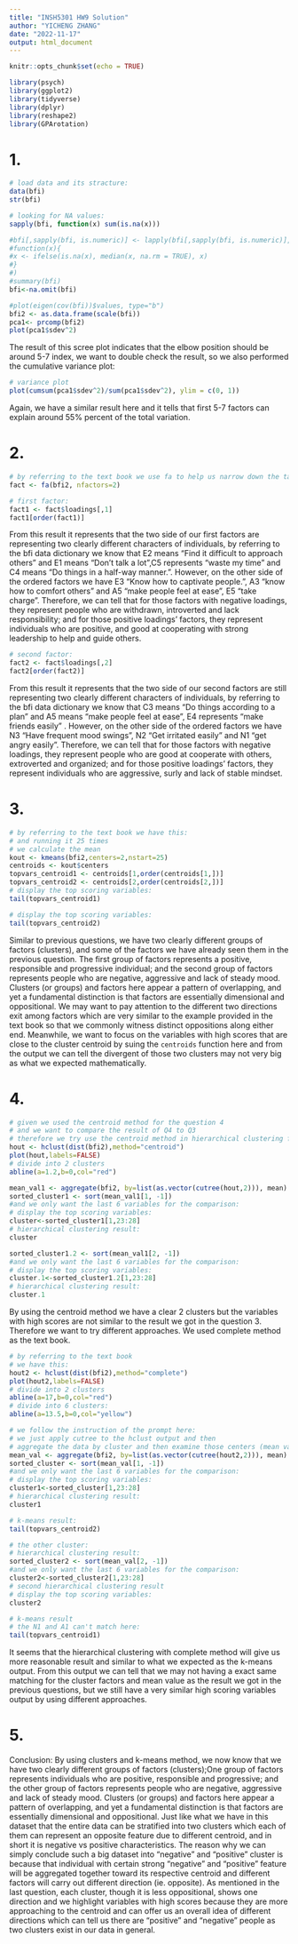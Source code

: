 ---
title: "INSH5301 HW9 Solution"
author: "YICHENG ZHANG"
date: "2022-11-17"
output: html_document
---

```{r setup, include=FALSE}
knitr::opts_chunk$set(echo = TRUE)
```

```{r, message=FALSE,warning=FALSE}
library(psych)
library(ggplot2)
library(tidyverse)
library(dplyr)
library(reshape2)
library(GPArotation)
```

# 1.

```{r}
# load data and its stracture:
data(bfi)
str(bfi)

# looking for NA values:
sapply(bfi, function(x) sum(is.na(x)))
```

```{r}
#bfi[,sapply(bfi, is.numeric)] <- lapply(bfi[,sapply(bfi, is.numeric)],
#function(x){
#x <- ifelse(is.na(x), median(x, na.rm = TRUE), x)
#}
#)
#summary(bfi)
bfi<-na.omit(bfi)
```

```{r}
#plot(eigen(cov(bfi))$values, type="b")
bfi2 <- as.data.frame(scale(bfi))
pca1<- prcomp(bfi2)
plot(pca1$sdev^2)
```
The result of this scree plot indicates that the elbow position should be around 5-7 index, we want to double check the result, so we also performed the cumulative variance plot:

```{r}
# variance plot
plot(cumsum(pca1$sdev^2)/sum(pca1$sdev^2), ylim = c(0, 1))
```

Again, we have a similar result here and it tells that first 5-7 factors can explain around 55% percent of the total variation. 

# 2.

```{r}
# by referring to the text book we use fa to help us narrow down the target factors:
fact <- fa(bfi2, nfactors=2)

# first factor:
fact1 <- fact$loadings[,1]
fact1[order(fact1)]
```
From this result it represents that the two side of our first factors are representing two clearly different characters of individuals, by referring to the bfi data dictionary we know that E2 means "Find it difficult to approach others" and E1 means "Don't talk a lot",C5 represents "waste my time" and C4 means "Do things in a half-way manner.". However, on the other side of the ordered factors we have E3 "Know how to captivate people.", A3 "know how to comfort others" and A5 "make people feel at ease", E5 "take charge". Therefore, we can tell that for those factors with negative loadings, they represent people who are withdrawn, introverted and lack responsibility; and for those positive loadings' factors, they represent individuals who are positive, and good at cooperating with strong leadership to help and guide others.

```{r}
# second factor:
fact2 <- fact$loadings[,2]
fact2[order(fact2)]
```
From this result it represents that the two side of our second factors are still representing two clearly different characters of individuals, by referring to the bfi data dictionary we know that C3 means "Do things according to a plan" and A5 means "make people feel at ease", E4 represents "make friends easily" . However, on the other side of the ordered factors we have N3 "Have frequent mood swings", N2 "Get irritated easily" and N1 "get angry easily". Therefore, we can tell that for those factors with negative loadings, they represent people who are good at cooperate with others, extroverted and organized; and for those positive loadings' factors, they represent individuals who are aggressive, surly and lack of stable mindset.

# 3.

```{r}
# by referring to the text book we have this:
# and running it 25 times 
# we calculate the mean
kout <- kmeans(bfi2,centers=2,nstart=25)
centroids <- kout$centers
topvars_centroid1 <- centroids[1,order(centroids[1,])]
topvars_centroid2 <- centroids[2,order(centroids[2,])]
# display the top scoring variables:
tail(topvars_centroid1)
```

```{r}
# display the top scoring variables:
tail(topvars_centroid2)
```

Similar to previous questions, we have two clearly different groups of factors (clusters), and some of the factors we have already seen them in the previous question. The first group of factors represents a positive, responsible and progressive individual; and the second group of factors represents people who are negative,  aggressive and lack of steady mood. Clusters (or groups) and factors here appear a pattern of overlapping, and yet a fundamental distinction is that factors are essentially dimensional and oppositional. We may want to pay attention to the different two directions exit among factors which are very similar to the example provided in the text book so that we commonly witness distinct oppositions along either end.  Meanwhile, we want to focus on the variables with high scores that are close to the cluster centroid by suing the ```centroids``` function here and from the output we can tell the divergent of those two clusters may not very big as what we expected mathematically. 

# 4.
```{r}
# given we used the centroid method for the question 4
# and we want to compare the result of Q4 to Q3
# therefore we try use the centroid method in hierarchical clustering first:
hout <- hclust(dist(bfi2),method="centroid")
plot(hout,labels=FALSE)
# divide into 2 clusters
abline(a=1.2,b=0,col="red")
```
```{r}
mean_val1 <- aggregate(bfi2, by=list(as.vector(cutree(hout,2))), mean)
sorted_cluster1 <- sort(mean_val1[1, -1])
#and we only want the last 6 variables for the comparison:
# display the top scoring variables:
cluster<-sorted_cluster1[1,23:28]
# hierarchical clustering result:
cluster

```

```{r}
sorted_cluster1.2 <- sort(mean_val1[2, -1])
#and we only want the last 6 variables for the comparison:
# display the top scoring variables:
cluster.1<-sorted_cluster1.2[1,23:28]
# hierarchical clustering result:
cluster.1
```
By using the centroid method we have a clear 2 clusters but the variables with high scores are not similar to the result we got in the question 3. Therefore we want to try different approaches. We used complete method as the text book.
```{r}
# by referring to the text book
# we have this:
hout2 <- hclust(dist(bfi2),method="complete")
plot(hout2,labels=FALSE)
# divide into 2 clusters
abline(a=17,b=0,col="red")
# divide into 6 clusters:
abline(a=13.5,b=0,col="yellow")
```

```{R, warning=FALSE}
# we follow the instruction of the prompt here:
# we just apply cutree to the hclust output and then
# aggregate the data by cluster and then examine those centers (mean value)
mean_val <- aggregate(bfi2, by=list(as.vector(cutree(hout2,2))), mean)
sorted_cluster <- sort(mean_val[1, -1])
#and we only want the last 6 variables for the comparison:
# display the top scoring variables:
cluster1<-sorted_cluster[1,23:28]
# hierarchical clustering result:
cluster1
```
```{r}
# k-means result:
tail(topvars_centroid2)
```

```{r, warning=FALSE}
# the other cluster:
# hierarchical clustering result:
sorted_cluster2 <- sort(mean_val[2, -1])
#and we only want the last 6 variables for the comparison:
cluster2<-sorted_cluster2[1,23:28]
# second hierarchical clustering result
# display the top scoring variables:
cluster2
```


```{r}
# k-means result
# the N1 and A1 can't match here:
tail(topvars_centroid1)
```

It seems that the hierarchical clustering with complete method will give us more reasonable result and similar to what we expected as the k-means output. From this output we can tell that we may not having a exact same matching for the cluster factors and mean value as the result we got in the previous questions, but we still have a very similar high scoring variables output by using different approaches.

# 5.

Conclusion: By using clusters and k-means method, we now know that we have two clearly different groups of factors (clusters);One group of factors represents individuals who are positive, responsible and progressive; and the other group of factors represents people who are negative,  aggressive and lack of steady mood. Clusters (or groups) and factors here appear a pattern of overlapping, and yet a fundamental distinction is that factors are essentially dimensional and oppositional. Just like what we have in this dataset that the entire data can be stratified into two clusters which each of them can represent an opposite feature due to different centroid, and in short it is negative vs positive characteristics. The reason why we can simply conclude such a big dataset into "negative" and "positive" cluster is because that individual with certain strong "negative" and "positive" feature will be aggregated together toward its respective centroid and different factors will carry out different direction (ie. opposite). As mentioned in the last question, each cluster, though  it is less oppositional, shows one direction and we highlight variables with high scores because they are more approaching to the centroid and can offer us an overall idea of different directions which can tell us there are "positive" and "negative" people as two clusters exist in our data in general.
